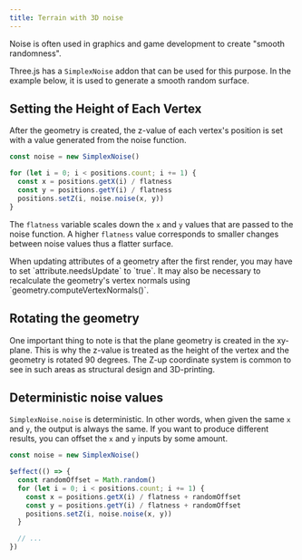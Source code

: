 ```yaml
---
title: Terrain with 3D noise
---
```


Noise is often used in graphics and game development to create "smooth randomness".

Three.js has a `SimplexNoise` addon that can be used for this purpose. In the example below, it is used to generate a smooth random surface.

<Example path="geometry/terrain" />

## Setting the Height of Each Vertex

After the geometry is created, the z-value of each vertex's position is set with a value generated from the noise function.

```typescript
const noise = new SimplexNoise()

for (let i = 0; i < positions.count; i += 1) {
  const x = positions.getX(i) / flatness
  const y = positions.getY(i) / flatness
  positions.setZ(i, noise.noise(x, y))
}
```

The `flatness` variable scales down the `x` and `y` values that are passed to the noise function. A higher `flatness` value corresponds to smaller changes between noise values thus a flatter surface.

<Tip type="warning">
  When updating attributes of a geometry after the first render, you may have to set
  `attribute.needsUpdate` to `true`. It may also be necessary to recalculate the geometry's vertex
  normals using `geometry.computeVertexNormals()`.
</Tip>

## Rotating the geometry

One important thing to note is that the plane geometry is created in the xy-plane. This is why the z-value is treated as the height of the vertex and the geometry is rotated 90 degrees. The Z-up coordinate system is common to see in such areas as structural design and 3D-printing.

## Deterministic noise values

`SimplexNoise.noise` is deterministic. In other words, when given the same `x` and `y`, the output is always the same. If you want to produce different results, you can offset the `x` and `y` inputs by some amount.

```typescript {4}+ {6-7}
const noise = new SimplexNoise()

$effect(() => {
  const randomOffset = Math.random()
  for (let i = 0; i < positions.count; i += 1) {
    const x = positions.getX(i) / flatness + randomOffset
    const y = positions.getY(i) / flatness + randomOffset
    positions.setZ(i, noise.noise(x, y))
  }

  // ...
})
```

